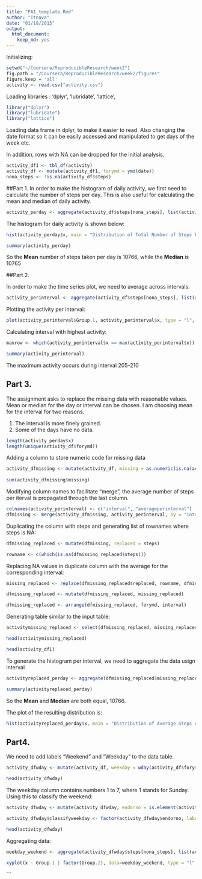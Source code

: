 ```yaml
---
title: "PA1_template.Rmd"
author: "Itnava"
date: "01/18/2015"
output:
  html_document:
    keep_md: yes
---
```


Initializing:

```r
setwd("~/Coursera/ReproducibleResearch/week2")
fig.path = "/Coursera/ReproducibleResearch/week2/figures"
figure.keep = 'all'
activity <- read.csv("activity.csv")

```

Loading libraries : 'dplyr', 'lubridate', 'lattice',

```r
library("dplyr")
library("lubridate")
library("lattice")

```

Loading data frame in dplyr, to make it easier to read. Also changing the date format so it can be easily accessed and manipulated to get days of the week etc.

In addition, rows with NA can be dropped for the initial analysis.


```r
activity_df1 <- tbl_df(activity)
activity_df <- mutate(activity_df1, forymd = ymd(date))
nona_steps <- !is.na(activity_df$steps)

```
##Part 1.
In order to make the histogram of daily activity, we first need to calculate the number of steps per day. This is also useful for calculating the mean and median of daily activity.

```r
activity_perday <- aggregate(activity_df$steps[nona_steps], list(activity_df$forymd[nona_steps]), sum)

```
The histogram for daily activity is shown below:

```r
hist(activity_perday$x, main = "Distribution of Total Number of Steps Each Day", xlab= "Number of Steps Each Day", col = "blue")

````

```r
summary(activity_perday)

```
So the **Mean** number of steps taken per day is 10766, while the **Median** is 10765

##Part 2.

In order to make the time series plot, we need to average across intervals. 

```r
activity_perinterval <- aggregate(activity_df$steps[nona_steps], list(activity_df$interval[nona_steps]), mean)

```
Plotting the activity per interval:

```r
plot(activity_perinterval$Group.1, activity_perinterval$x, type = "l", main= "Time Series", xlab = " Interval", ylab = "Average number of steps")
```

Calculating interval with highest activity:

```r

maxrow <- which(activity_perinterval$x == max(activity_perinterval$x))

summary(activity_perinterval)

```
The maximum activity occurs during interval 205-210

## Part 3.

The assignment asks to replace the missing data with reasonable values. Mean or median for the day or interval can be chosen. I am choosing mean for the interval for two reasons. 

1. The interval is more finely grained.
2. Some of the days have no data.

```r

length(activity_perday$x)
length(unique(activity_df$forymd))
```

Adding a column to store numeric code for missing data


```r
activity_dfmissing <- mutate(activity_df, missing = as.numeric(is.na(activity_df$steps)))
                             
sum(activity_dfmissing$missing)

````

Modifying column names to facilitate "merge", the average number of steps per iterval is propagated through the last column.

```r

colnames(activity_perinterval) <- c("interval", "averageperinterval")
dfmissing <- merge(activity_dfmissing, activity_perinterval, by = "interval")
```
Duplicating the column with steps and generating list of rownames where steps is NA:

```r

dfmissing_replaced <- mutate(dfmissing, replaced = steps)

rowname <- c(which(is.na(dfmissing_replaced$steps)))

```
Replacing NA values in duplicate column with the average for the corresponding interval:
```r
missing_replaced <- replace(dfmissing_replaced$replaced, rowname, dfmissing_replaced$averageperinterval[rowname])

dfmissing_replaced <- mutate(dfmissing_replaced, missing_replaced)

dfmissing_replaced <- arrange(dfmissing_replaced, forymd, interval)                             
```
Generating table similar to the input table:

```r
activitymissing_replaced <- select(dfmissing_replaced, missing_replaced, date, interval, -forymd, -steps, -averageperinterval, -replaced )

head(activitymissing_replaced)

head(activity_df1)

```
To generate the histogram per interval, we need to aggregate the data usign interval

```r

activityreplaced_perday <- aggregate(dfmissing_replaced$missing_replaced, list(dfmissing_replaced$forymd), sum)

summary(activityreplaced_perday)

```

So the **Mean** and **Median** are both equal, 10766.

The plot of the resulting distribution is:

```r

hist(activityreplaced_perday$x, main = "Distribution of Average Steps each day with NA set as interval mean", xlab = "Number of Steps Each day", col = "blue")
```

## Part4.

We need to add labels "Weekend" and "Weekday" to the data table. 

```r

activity_dfwday <- mutate(activity_df, weekday = wday(activity_df$forymd))

head(activity_dfwday)

```

The weekday column contains numbers 1 to 7, where 1 stands for Sunday. Using this to classify the weekend:

```r


activity_dfwday <- mutate(activity_dfwday, endorno = is.element(activity_dfwday$weekday, c(2,3,4,5,6)))

activity_dfwday$classifyweekday <- factor(activity_dfwday$endorno, labels = c("weekend", "weekday"))

head(activity_dfwday)

```

Aggregating data:

```r
weekday_weekend <- aggregate(activity_dfwday$steps[nona_steps], list(activity_dfwday$interval[nona_steps], activity_dfwday$classifyweekday[nona_steps]), mean)

```
```r
xyplot(x ~ Group.1 | factor(Group.2), data=weekday_weekend, type = "l", layout = c(1,2), xlab = "interval", ylab = "Number of steps")
```


```
